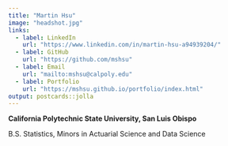 ```yaml
---
title: "Martin Hsu"
image: "headshot.jpg"
links:
  - label: LinkedIn
    url: "https://www.linkedin.com/in/martin-hsu-a94939204/"
  - label: GitHub
    url: "https://github.com/mshsu"
  - label: Email
    url: "mailto:mshsu@calpoly.edu"
  - label: Portfolio
    url: "https://mshsu.github.io/portfolio/index.html"
output: postcards::jolla
---
```


**California Polytechnic State University, San Luis Obispo**

B.S. Statistics, Minors in Actuarial Science and Data Science